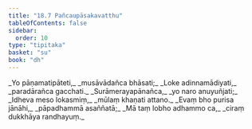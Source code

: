 ```yaml
---
title: "18.7 Pañcaupāsakavatthu"
tableOfContents: false
sidebar:
  order: 10
type: "tipitaka"
basket: "su"
book: "dh"
---
```



<DynamicBreadcrumb />

<Division number="246" book="dh">

<Paragraph number="266" type="verses" book="dh">
_Yo pāṇamatipāteti,_  
_musāvādañca bhāsati;_  
_Loke adinnamādiyati,_  
_paradārañca gacchati._  

</Paragraph>

</Division>
<Division number="247" book="dh">

<Paragraph number="267" type="verses" book="dh">
_Surāmerayapānañca,_  
_yo naro anuyuñjati;_  
_Idheva meso lokasmiṃ,_  
_mūlaṃ khaṇati attano._  

</Paragraph>

</Division>
<Division number="248" book="dh">

<Paragraph number="268" type="verses" book="dh">
_Evaṃ bho purisa jānāhi,_  
_pāpadhammā asaññatā;_  
_Mā taṃ lobho adhammo ca,_  
_ciraṃ dukkhāya randhayuṃ._
</Paragraph>
</Division>